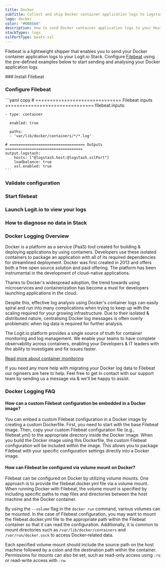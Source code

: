 ```yaml
---
title: Docker
subTitle: Collect and ship Docker container application logs to Logstash and Elasticsearch
logo: docker
color: "#008bb6"
description: How to send Docker container application logs to your Hosted ELK Logstash instance. Configure Filebeat to send Docker container logs to your Logit.io Stack.
stackTypes: logs
sslPortType: beats-ssl
---
```


Filebeat is a lightweight shipper that enables you to send your 
Docker container application logs to your Logit.io Stack. 
Configure [Filebeat](/integrations/log-management/shippers/filebeat) using the pre-defined 
examples below to start sending and analysing your Docker application logs.

<Steps>
  ### Install Filebeat

  <InstallFilebeat />

  ### Configure Filebeat

  <FilebeatContainer>
    ```yaml copy
    # ============================== Filebeat inputs ===============================
    filebeat.inputs:

    - type: container

      enabled: true

      paths:
      - 'var/lib/docker/containers/*/*.log'

    # ================================== Outputs ===================================
    output.logstash:
        hosts: ["@logstash.host:@logstash.sslPort"]
        loadbalance: true
        ssl.enabled: true
    ```
  </FilebeatContainer>

  ### Validate configuration

  <ValidateBeat beatname="filebeat" />

  ### Start filebeat
  
  <StartFilebeat />

  ### Launch Logit.io to view your logs
  <LaunchStack utmMedium="logs" utmCampaign="docker" source="docker" />


  ### How to diagnose no data in Stack

  <DiagnoseNoData />

</Steps>

### Docker Logging Overview
Docker is a platform as a service (PaaS) tool created for building & deploying applications 
by using containers. Developers use these isolated containers to package an application 
with all of its required dependencies for streamlined deployment. 
Docker was first created in 2013 and offers both a free open source solution and paid offering. 
The platform has been instrumental in the development of cloud-native applications.

Thanks to Docker's widespread adoption, the trend towards using microservices and containerization 
has become a must for developers launching applications in the cloud.

Despite this, effective log analysis using Docker's container logs can easily spiral and run 
into many complications when trying to keep up with the scaling required for your growing infrastructure. 
Due to their isolated & distributed nature, centralising Docker log messages is often overly 
problematic when log data is required for further analysis.

The Logit.io platform provides a single source of truth for container monitoring and log management. 
We enable your teams to have complete observability across containers, enabling your 
Developers & IT leaders with the ability to investigate and fix issues faster.

[Read more about container monitoring](https://logit.io/solutions/monitoring/container-monitoring/)

If you need any more help with migrating your Docker log data to Filebeat our 
ngineers are here to help. Feel free to get in contact with our support team by 
sending us a message via <IntercomButton text="live chat" /> & we'll be happy to assist.

### Docker Logging FAQ

#### How can a custom Filebeat configuration be embedded in a Docker image?

You can embed a custom Filebeat configuration in a Docker image by 
creating a custom Dockerfile. First, you need to start with the base Filebeat image. 
Then, copy your custom Filebeat configuration file (e.g., filebeat.yml) to the 
appropriate directory inside the Docker image. When you build the Docker image using this Dockerfile, 
the custom Filebeat configuration will be included within the image. This allows you to 
package Filebeat with your specific configuration settings directly into a Docker image.

#### How can Filebeat be configured via volume mount on Docker?

Filebeat can be configured on Docker by utilizing volume mounts. One approach is to 
provide the filebeat.docker.yml file via a volume mount. When running Docker with Filebeat, 
the volume mount is specified by including specific paths to map files and directories 
between the host machine and the Docker container.

By using the `--volume` flag in the `docker run` command, various volumes can be mounted. 
In the case of Filebeat configuration, you may want to mount the filebeat.docker.yml file 
to the appropriate path within the Filebeat container so that it can read the configuration. 
Additionally, it is common to mount directories such as `/var/lib/docker/containers` and 
`/var/run/docker.sock` to access Docker-related data.

Each specified volume mount should include the source path on the host machine followed 
by a colon and the destination path within the container. Permissions for mounts can also 
be set, such as read-only access using `:ro` or read-write access with `:rw`.
